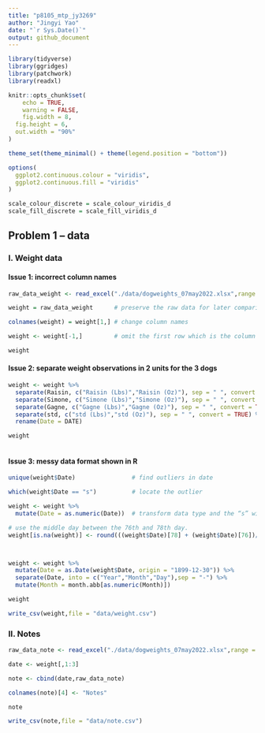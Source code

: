 ```yaml
---
title: "p8105_mtp_jy3269"
author: "Jingyi Yao"
date: "`r Sys.Date()`"
output: github_document
---
```


```r
library(tidyverse)
library(ggridges)
library(patchwork)
library(readxl)

knitr::opts_chunk$set(
	echo = TRUE,
	warning = FALSE,
	fig.width = 8, 
  fig.height = 6,
  out.width = "90%"
)

theme_set(theme_minimal() + theme(legend.position = "bottom"))

options(
  ggplot2.continuous.colour = "viridis",
  ggplot2.continuous.fill = "viridis"
)

scale_colour_discrete = scale_colour_viridis_d
scale_fill_discrete = scale_fill_viridis_d

```

## Problem 1 -- data

### I. Weight data

#### Issue 1: incorrect column names  
```r
raw_data_weight <- read_excel("./data/dogweights_07may2022.xlsx",range = "B1:F363") 

weight = raw_data_weight      # preserve the raw data for later comparison

colnames(weight) = weight[1,] # change column names

weight <- weight[-1,]         # omit the first row which is the column name

weight

```

#### Issue 2: separate weight observations in 2 units for the 3 dogs 

```r
weight <- weight %>% 
  separate(Raisin, c("Raisin (Lbs)","Raisin (Oz)"), sep = " ", convert = TRUE) %>% 
  separate(Simone, c("Simone (Lbs)","Simone (Oz)"), sep = " ", convert = TRUE) %>% 
  separate(Gagne, c("Gagne (Lbs)","Gagne (Oz)"), sep = " ", convert = TRUE) %>% 
  separate(std, c("std (Lbs)","std (Oz)"), sep = " ", convert = TRUE) %>% 
  rename(Date = DATE)

weight
  
```

#### Issue 3: messy data format shown in R

```r
unique(weight$Date)                # find outliers in date

which(weight$Date == "s")          # locate the outlier

weight <- weight %>% 
  mutate(Date = as.numeric(Date))  # transform data type and the “s” will be NA

# use the middle day between the 76th and 78th day.
weight[is.na(weight)] <- round(((weight$Date)[78] + (weight$Date)[76])/2)



weight <- weight %>% 
  mutate(Date = as.Date(weight$Date, origin = "1899-12-30")) %>% 
  separate(Date, into = c("Year","Month","Day"),sep = "-") %>% 
  mutate(Month = month.abb[as.numeric(Month)])

weight

write_csv(weight,file = "data/weight.csv")
```


### II. Notes

```r
raw_data_note <- read_excel("./data/dogweights_07may2022.xlsx",range = "G2:G363") 

date <- weight[,1:3]

note <- cbind(date,raw_data_note)

colnames(note)[4] <- "Notes"

note

write_csv(note,file = "data/note.csv")
```










